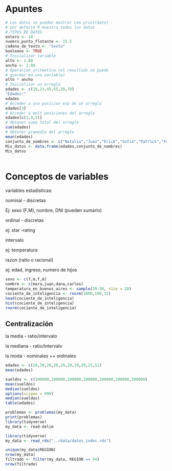 # Apuntes

```r
# Los datos se pueden mostrar con print(dato)
# por defecto R muestra todos los datos
# TIPOS DE DATOS
entero <- 10
nuemro_punto_flotante <- 15.5
cadena_de_texto <- "texto"
booleano <- TRUE
# Inicializar variable
alto <- 1.80
ancho <- 2.00
# Operacion aritmetica (el resultado se puede
# guardar en una variable)
alto * ancho
# Inicializar un arreglo
edades <- c(10,23,45,65,28,76)
"Edades:"
edades
# Acceder a una posicion esp de un arreglo
edades[3]
# Acceder a mult posiciones del arreglo
edades[c(3,4,5)]
# Obtener suma total del arreglo
sum(edades)
# Obtener promedio del arreglo
mean(edades)
conjunto_de_nombres <- c("Natalia","Juan","Erick","Sofia","Patrick","Federico")
Mis_datos <- data.frame(edades,conjunto_de_nombres)
Mis_datos
                      

```

# Conceptos de variables

variables estadisticas:

nominal - discretas

Ej: sexo (F,M), nombre, DNI (pueden sumarlo)

ordinal - discretas

ej: star -rating

intervalo

ej: temperatura

razon (ratio o racional)

ej: edad, ingreso, numero de hijos

```r
sexo <- c(f,m,f,m)
nombre <- c(mara,juan,dana,carlos)
temperatura_en_buenos_aires <- sample(20:30, size = 20)
cociente_de_inteligencia <- rnorm(1000,100,15)
head(cociente_de_inteligencia)
hist(cociente_de_inteligencia)
rnorm(cociente_de_inteligencia)


```

## Centralización

la media - ratio/intervalo

la mediana - ratio/intervalo

la moda - nominales ++ ordinales

```r
edades <- c(20,20,20,20,20,20,20,20,25,51)
mean(edades)

```

```r
sueldos <- c(100000,100000,100000,100000,100000,100000,500000)
mean(sueldos)
median(sueldos)
options(scipen = 999)
median(sueldos)
table(edades)

```

```r
problemas <- problemas(my_data)
print(problemas)
library(tidyverse)
my_data <- read-delim

```

```r
library(tidyverse)
my_data <- read_rds("../data/datos_indec.rds")

unique(my_data$REGION)
nrow(my_data)
filtrado <- filter(my_data, REGION == 44)
nrow(filtrado)
```

### 

### 
